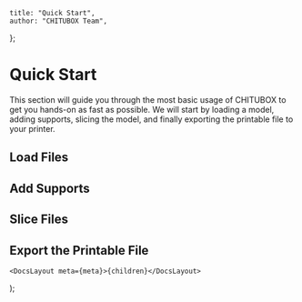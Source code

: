 
	title: "Quick Start",
	author: "CHITUBOX Team",
};

# Quick Start

This section will guide you through the most basic usage of CHITUBOX to get you hands-on as fast as possible. We will start by loading a model, adding supports, slicing the model, and finally exporting the printable file to your printer.

## Load Files

## Add Supports

## Slice Files

## Export the Printable File

	<DocsLayout meta={meta}>{children}</DocsLayout>
);
